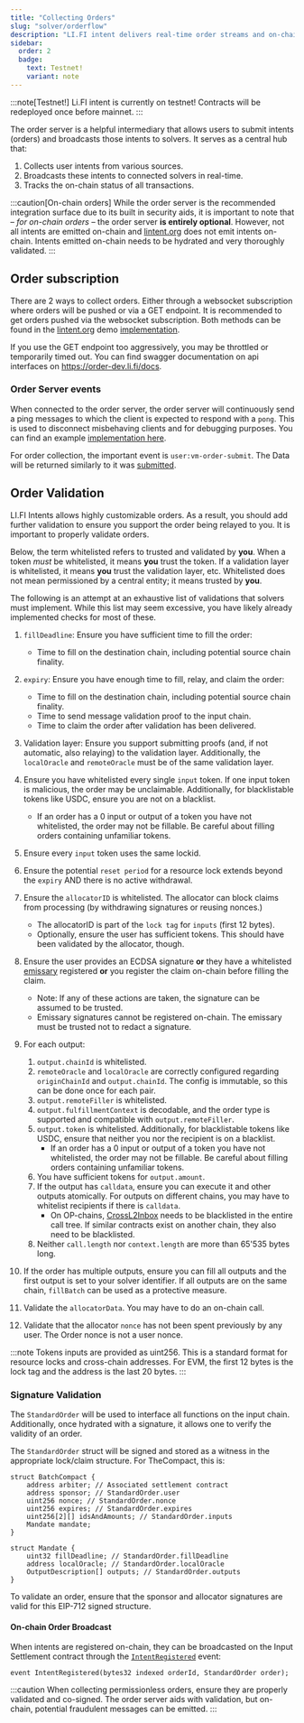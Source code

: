 ```yaml
---
title: "Collecting Orders"
slug: "solver/orderflow"
description: "LI.FI intent delivers real-time order streams and on-chain discovery, ensuring you never miss a cross-chain fill and enabling proactive, data-driven solver strategies."
sidebar:
  order: 2
  badge:
    text: Testnet!
    variant: note
---
```


:::note[Testnet!]
Li.FI intent is currently on testnet! Contracts will be redeployed once before mainnet.
:::


The order server is a helpful intermediary that allows users to submit intents (orders) and broadcasts those intents to solvers. It serves as a central hub that:

1. Collects user intents from various sources.
2. Broadcasts these intents to connected solvers in real-time.
3. Tracks the on-chain status of all transactions.

:::caution[On-chain orders]
While the order server is the recommended integration surface due to its built in security aids, it is important to note that – _for on-chain orders_ – the order server **is entirely optional**. However, not all intents are emitted on-chain and [lintent.org](https://lintent.org) does not emit intents on-chain. Intents emitted on-chain needs to be hydrated and very thoroughly validated.
:::

## Order subscription

There are 2 ways to collect orders. Either through a websocket subscription where orders will be pushed or via a GET endpoint. It is recommended to get orders pushed via the websocket subscription. Both methods can be found in the [lintent.org](https://lintent.org) demo [implementation](https://github.com/catalystsystem/lintent/blob/a4aa78cd058cade732b73d83aa2843dd4e9ea24d/src/lib/utils/api.ts#L75-L114). 

If you use the GET endpoint too aggressively, you may be throttled or temporarily timed out. You can find swagger documentation on api interfaces on https://order-dev.li.fi/docs.

### Order Server events

When connected to the order server, the order server will continuously send a ping messages to which the client is expected to respond with a `pong`. This is used to disconnect misbehaving clients and for debugging purposes. You can find an example [implementation here](https://github.com/catalystsystem/lintent/blob/a4aa78cd058cade732b73d83aa2843dd4e9ea24d/src/lib/utils/api.ts#L89-L95).

For order collection, the important event is `user:vm-order-submit`. The Data will be returned similarly to it was [submitted](https://order-dev.li.fi/docs#:~:text=SubmitOrderDto).

## Order Validation

LI.FI Intents allows highly customizable orders. As a result, you should add further validation to ensure you support the order being relayed to you. It is important to properly validate orders.

Below, the term whitelisted refers to trusted and validated by **you**. When a token _must_ be whitelisted, it means **you** trust the token. If a validation layer is whitelisted, it means **you** trust the validation layer, etc. Whitelisted does not mean permissioned by a central entity; it means trusted by **you**.

The following is an attempt at an exhaustive list of validations that solvers must implement. While this list may seem excessive, you have likely already implemented checks for most of these.

1. `fillDeadline`: Ensure you have sufficient time to fill the order:
    - Time to fill on the destination chain, including potential source chain finality.
2. `expiry`: Ensure you have enough time to fill, relay, and claim the order:
    - Time to fill on the destination chain, including potential source chain finality.
    - Time to send message validation proof to the input chain.
    - Time to claim the order after validation has been delivered.  
3. Validation layer: Ensure you support submitting proofs (and, if not automatic, also relaying) to the validation layer. Additionally, the `localOracle` and `remoteOracle` must be of the same validation layer.
4. Ensure you have whitelisted every single `input` token. If one input token is malicious, the order may be unclaimable. Additionally, for blacklistable tokens like USDC, ensure you are not on a blacklist.
    - If an order has a 0 input or output of a token you have not whitelisted, the order may not be fillable. Be careful about filling orders containing unfamiliar tokens.
5. Ensure every `input` token uses the same lockid.
6. Ensure the potential `reset period` for a resource lock extends beyond the `expiry` AND there is no active withdrawal.
7. Ensure the `allocatorID` is whitelisted. The allocator can block claims from processing (by withdrawing signatures or reusing nonces.)
    - The allocatorID is part of the `lock tag` for `inputs` (first 12 bytes).
    - Optionally, ensure the user has sufficient tokens. This should have been validated by the allocator, though.
8. Ensure the user provides an ECDSA signature **or** they have a whitelisted [emissary](/glossary#emissary) registered **or** you register the claim on-chain before filling the claim.
    - Note: If any of these actions are taken, the signature can be assumed to be trusted.
    - Emissary signatures cannot be registered on-chain. The emissary must be trusted not to redact a signature.
9. For each output:
    1. `output.chainId` is whitelisted.
    2. `remoteOracle` and `localOracle` are correctly configured regarding `originChainId` and `output.chainId`. The config is immutable, so this can be done once for each pair.
    3. `output.remoteFiller` is whitelisted.
    4. `output.fulfillmentContext` is decodable, and the order type is supported and compatible with `output.remoteFiller`.
    5. `output.token` is whitelisted. Additionally, for blacklistable tokens like USDC, ensure that neither you nor the recipient is on a blacklist.
        - If an order has a 0 input or output of a token you have not whitelisted, the order may not be fillable. Be careful about filling orders containing unfamiliar tokens.
    6. You have sufficient tokens for `output.amount`.
    7. If the output has `calldata`, ensure you can execute it and other outputs atomically. For outputs on different chains, you may have to whitelist recipients if there is `calldata`.
        - On OP-chains, [CrossL2Inbox](https://specs.optimism.io/interop/predeploys.html#validatemessage) needs to be blacklisted in the entire call tree. If similar contracts exist on another chain, they also need to be blacklisted.
    8. Neither `call.length` nor `context.length` are more than 65'535 bytes long. 

10. If the order has multiple outputs, ensure you can fill all outputs and the first output is set to your solver identifier. If all outputs are on the same chain, `fillBatch` can be used as a protective measure.
11. Validate the `allocatorData`. You may have to do an on-chain call.
12. Validate that the allocator `nonce` has not been spent previously by any user. The Order nonce is not a user nonce.


:::note
Tokens inputs are provided as uint256. This is a standard format for resource locks and cross-chain addresses. For EVM, the first 12 bytes is the lock tag and the address is the last 20 bytes.
:::

### Signature Validation

The `StandardOrder` will be used to interface all functions on the input chain. Additionally, once hydrated with a signature, it allows one to verify the validity of an order.

The `StandardOrder` struct will be signed and stored as a witness in the appropriate lock/claim structure. For TheCompact, this is:

```solidity
struct BatchCompact {
    address arbiter; // Associated settlement contract
    address sponsor; // StandardOrder.user
    uint256 nonce; // StandardOrder.nonce
    uint256 expires; // StandardOrder.expires
    uint256[2][] idsAndAmounts; // StandardOrder.inputs
    Mandate mandate;
}

struct Mandate {
    uint32 fillDeadline; // StandardOrder.fillDeadline
    address localOracle; // StandardOrder.localOracle
    OutputDescription[] outputs; // StandardOrder.outputs
}
```

To validate an order, ensure that the sponsor and allocator signatures are valid for this EIP-712 signed structure.

#### On-chain Order Broadcast

When intents are registered on-chain, they can be broadcasted on the Input Settlement contract through the [`IntentRegistered`](https://github.com/catalystsystem/catalyst-intent/blob/27ce0972c150ed113f66ae91069eb953f23d920b/src/input/compact/InputSettlerCompactLIFI.sol#L67) event:

```solidity
event IntentRegistered(bytes32 indexed orderId, StandardOrder order);
```

:::caution
When collecting permissionless orders, ensure they are properly validated and co-signed. The order server aids with validation, but on-chain, potential fraudulent messages can be emitted.
:::
